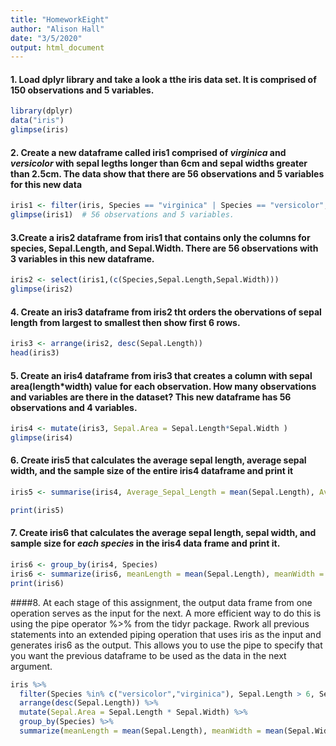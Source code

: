 ```yaml
---
title: "HomeworkEight"
author: "Alison Hall"
date: "3/5/2020"
output: html_document
---
```

#### 1. Load dplyr library and take a look a tthe iris data set. It is comprised of 150 observations and 5 variables. 
```r
library(dplyr)
data("iris")
glimpse(iris)
```

#### 2. Create a new dataframe called iris1 comprised of *virginica* and *versicolor* with sepal legths longer than 6cm and sepal widths greater than 2.5cm. The data show that there are 56 observations and 5 variables for this new data
```r
iris1 <- filter(iris, Species == "virginica" | Species == "versicolor", Sepal.Length > 6, Sepal.Width > 2.5)
glimpse(iris1)  # 56 observations and 5 variables. 
```

#### 3.Create a iris2 dataframe from iris1 that contains only the columns for species, Sepal.Length, and Sepal.Width. There are 56 observations with 3 variables in this new dataframe.
```r
iris2 <- select(iris1,(c(Species,Sepal.Length,Sepal.Width)))
glimpse(iris2)
```

#### 4. Create an iris3 dataframe from iris2 tht orders the obervations of sepal length from largest to smallest then show first 6 rows. 
```r
iris3 <- arrange(iris2, desc(Sepal.Length))
head(iris3)
```

#### 5. Create an iris4 dataframe from iris3 that creates a column with sepal area(length*width) value for each observation. How many observations and variables are there in the dataset? This new dataframe has 56 observations and 4 variables. 
```r
iris4 <- mutate(iris3, Sepal.Area = Sepal.Length*Sepal.Width )
glimpse(iris4)
```

#### 6. Create iris5 that calculates the average sepal length, average sepal width, and the sample size of the entire iris4 dataframe and print it
```r
iris5 <- summarise(iris4, Average_Sepal_Length = mean(Sepal.Length), Average_Sepal_Width = mean(Sepal.Width), Sample_Size = n())

print(iris5)
```

#### 7. Create iris6 that calculates the average sepal length, sepal width, and sample size for *each species* in the iris4 data frame and print it. 
```r
iris6 <- group_by(iris4, Species)
iris6 <- summarize(iris6, meanLength = mean(Sepal.Length), meanWidth = mean(Sepal.Width), TotalNumber= n())
print(iris6)
```

####8. At each stage of this assignment, the output data frame from one operation serves as the input for the next. A more efficient way to do this is using the pipe operator %>% from the tidyr package. Rwork all previous statements into an extended piping operation that uses iris as the input and generates iris6 as the output. This allows you to use the pipe to specify that you want the previous dataframe to be used as the data in the next argument. 
```r
iris %>%
  filter(Species %in% c("versicolor","virginica"), Sepal.Length > 6, Sepal.Width > 2.5) %>%
  arrange(desc(Sepal.Length)) %>%
  mutate(Sepal.Area = Sepal.Length * Sepal.Width) %>%
  group_by(Species) %>%
  summarize(meanLength = mean(Sepal.Length), meanWidth = mean(Sepal.Width), TotalNumber= n())
  
```

